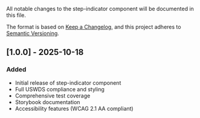
<Meta title="Layout/Step Indicator/Changelog" />

All notable changes to the step-indicator component will be documented in this file.

The format is based on [Keep a Changelog](https://keepachangelog.com/en/1.0.0/),
and this project adheres to [Semantic Versioning](https://semver.org/spec/v2.0.0.html).

## [1.0.0] - 2025-10-18

### Added

- Initial release of step-indicator component
- Full USWDS compliance and styling
- Comprehensive test coverage
- Storybook documentation
- Accessibility features (WCAG 2.1 AA compliant)
